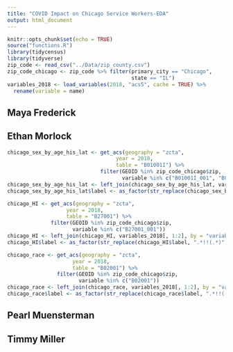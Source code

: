 ```yaml
---
title: "COVID Impact on Chicago Service Workers-EDA"
output: html_document
---
```


```r
knitr::opts_chunk$set(echo = TRUE)
source("functions.R")
library(tidycensus)
library(tidyverse)
zip_code <- read_csv("../Data/zip_county.csv")
zip_code_chicago <- zip_code %>% filter(primary_city == "Chicago",
                                        state == "IL")
variables_2018 <- load_variables(2018, "acs5", cache = TRUE) %>%
  rename(variable = name)
```

## Maya Frederick



## Ethan Morlock
```r
chicago_sex_by_age_his_lat <- get_acs(geography = "zcta",
                                   year = 2018,
                                   table = "B01001I") %>% 
                              filter(GEOID %in% zip_code_chicago$zip,
                                     variable %in% c("B01001I_001", "B01001I_002", "B01001I_017"))
chicago_sex_by_age_his_lat <- left_join(chicago_sex_by_age_his_lat, variables_2018[, 1:2], by = "variable")
chicago_sex_by_age_his_lat$label <- as_factor(str_replace(chicago_sex_by_age_his_lat$label, ".*!!(.*)", "\\1"))

chicago_HI <- get_acs(geography = "zcta",
                   year = 2018,
                   table = "B27001") %>% 
              filter(GEOID %in% zip_code_chicago$zip,
                     variable %in% c("B27001_001"))
chicago_HI <- left_join(chicago_HI, variables_2018[, 1:2], by = "variable")
chicago_HI$label <- as_factor(str_replace(chicago_HI$label, ".*!!(.*)", "\\1"))

chicago_race <- get_acs(geography = "zcta",
                     year = 2018,
                     table = "B02001") %>% 
                filter(GEOID %in% zip_code_chicago$zip,
                       variable %in% c("B02001"))
chicago_race <- left_join(chicago_race, variables_2018[, 1:2], by = "variable")
chicago_race$label <- as_factor(str_replace(chicago_race$label, ".*!!(.*)", "\\1"))
```


## Pearl Muensterman



## Timmy Miller



